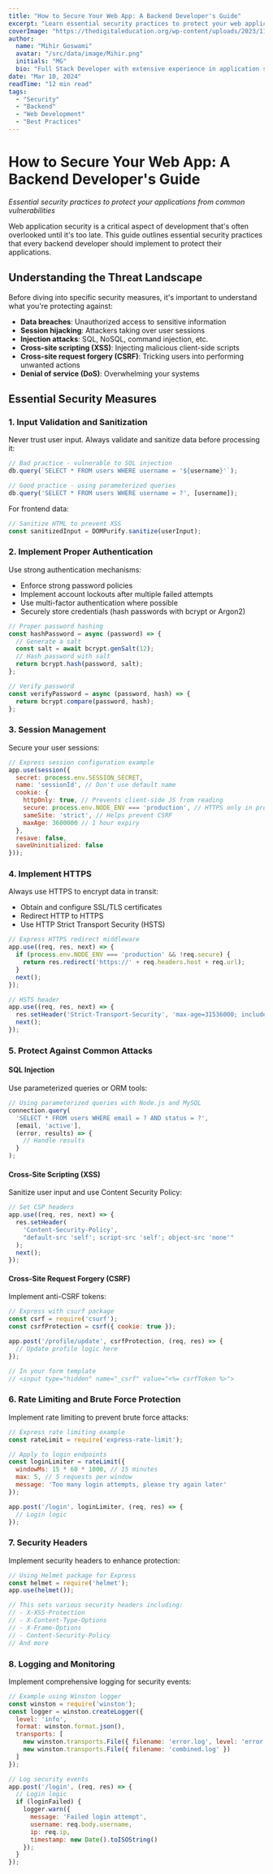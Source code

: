 ```yaml
---
title: "How to Secure Your Web App: A Backend Developer's Guide"
excerpt: "Learn essential security practices to protect your web applications from common vulnerabilities and attacks."
coverImage: "https://thedigitaleducation.org/wp-content/uploads/2023/11/what-is-web-security-and-why-Its-important-1-768x427.jpg"
author:
  name: "Mihir Goswami"
  avatar: "/src/data/image/Mihir.png"
  initials: "MG"
  bio: "Full Stack Developer with extensive experience in application security."
date: "Mar 10, 2024"
readTime: "12 min read"
tags:
  - "Security"
  - "Backend"
  - "Web Development"
  - "Best Practices"
---
```


# How to Secure Your Web App: A Backend Developer's Guide

*Essential security practices to protect your applications from common vulnerabilities*

Web application security is a critical aspect of development that's often overlooked until it's too late. This guide outlines essential security practices that every backend developer should implement to protect their applications.

## Understanding the Threat Landscape

Before diving into specific security measures, it's important to understand what you're protecting against:

- **Data breaches**: Unauthorized access to sensitive information
- **Session hijacking**: Attackers taking over user sessions
- **Injection attacks**: SQL, NoSQL, command injection, etc.
- **Cross-site scripting (XSS)**: Injecting malicious client-side scripts
- **Cross-site request forgery (CSRF)**: Tricking users into performing unwanted actions
- **Denial of service (DoS)**: Overwhelming your systems

## Essential Security Measures

### 1. Input Validation and Sanitization

Never trust user input. Always validate and sanitize data before processing it:

```javascript
// Bad practice - vulnerable to SQL injection
db.query(`SELECT * FROM users WHERE username = '${username}'`);

// Good practice - using parameterized queries
db.query('SELECT * FROM users WHERE username = ?', [username]);
```

For frontend data:

```javascript
// Sanitize HTML to prevent XSS
const sanitizedInput = DOMPurify.sanitize(userInput);
```

### 2. Implement Proper Authentication

Use strong authentication mechanisms:

- Enforce strong password policies
- Implement account lockouts after multiple failed attempts
- Use multi-factor authentication where possible
- Securely store credentials (hash passwords with bcrypt or Argon2)

```javascript
// Proper password hashing
const hashPassword = async (password) => {
  // Generate a salt
  const salt = await bcrypt.genSalt(12);
  // Hash password with salt
  return bcrypt.hash(password, salt);
};

// Verify password
const verifyPassword = async (password, hash) => {
  return bcrypt.compare(password, hash);
};
```

### 3. Session Management

Secure your user sessions:

```javascript
// Express session configuration example
app.use(session({
  secret: process.env.SESSION_SECRET,
  name: 'sessionId', // Don't use default name
  cookie: {
    httpOnly: true, // Prevents client-side JS from reading
    secure: process.env.NODE_ENV === 'production', // HTTPS only in production
    sameSite: 'strict', // Helps prevent CSRF
    maxAge: 3600000 // 1 hour expiry
  },
  resave: false,
  saveUninitialized: false
}));
```

### 4. Implement HTTPS

Always use HTTPS to encrypt data in transit:

- Obtain and configure SSL/TLS certificates
- Redirect HTTP to HTTPS
- Use HTTP Strict Transport Security (HSTS)

```javascript
// Express HTTPS redirect middleware
app.use((req, res, next) => {
  if (process.env.NODE_ENV === 'production' && !req.secure) {
    return res.redirect('https://' + req.headers.host + req.url);
  }
  next();
});

// HSTS header
app.use((req, res, next) => {
  res.setHeader('Strict-Transport-Security', 'max-age=31536000; includeSubDomains');
  next();
});
```

### 5. Protect Against Common Attacks

#### SQL Injection

Use parameterized queries or ORM tools:

```javascript
// Using parameterized queries with Node.js and MySQL
connection.query(
  'SELECT * FROM users WHERE email = ? AND status = ?',
  [email, 'active'],
  (error, results) => {
    // Handle results
  }
);
```

#### Cross-Site Scripting (XSS)

Sanitize user input and use Content Security Policy:

```javascript
// Set CSP headers
app.use((req, res, next) => {
  res.setHeader(
    'Content-Security-Policy',
    "default-src 'self'; script-src 'self'; object-src 'none'"
  );
  next();
});
```

#### Cross-Site Request Forgery (CSRF)

Implement anti-CSRF tokens:

```javascript
// Express with csurf package
const csrf = require('csurf');
const csrfProtection = csrf({ cookie: true });

app.post('/profile/update', csrfProtection, (req, res) => {
  // Update profile logic here
});

// In your form template
// <input type="hidden" name="_csrf" value="<%= csrfToken %>">
```

### 6. Rate Limiting and Brute Force Protection

Implement rate limiting to prevent brute force attacks:

```javascript
// Express rate limiting example
const rateLimit = require('express-rate-limit');

// Apply to login endpoints
const loginLimiter = rateLimit({
  windowMs: 15 * 60 * 1000, // 15 minutes
  max: 5, // 5 requests per window
  message: 'Too many login attempts, please try again later'
});

app.post('/login', loginLimiter, (req, res) => {
  // Login logic
});
```

### 7. Security Headers

Implement security headers to enhance protection:

```javascript
// Using Helmet package for Express
const helmet = require('helmet');
app.use(helmet());

// This sets various security headers including:
// - X-XSS-Protection
// - X-Content-Type-Options
// - X-Frame-Options
// - Content-Security-Policy
// And more
```

### 8. Logging and Monitoring

Implement comprehensive logging for security events:

```javascript
// Example using Winston logger
const winston = require('winston');
const logger = winston.createLogger({
  level: 'info',
  format: winston.format.json(),
  transports: [
    new winston.transports.File({ filename: 'error.log', level: 'error' }),
    new winston.transports.File({ filename: 'combined.log' })
  ]
});

// Log security events
app.post('/login', (req, res) => {
  // Login logic
  if (loginFailed) {
    logger.warn({
      message: 'Failed login attempt',
      username: req.body.username,
      ip: req.ip,
      timestamp: new Date().toISOString()
    });
  }
});
``` 